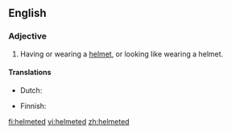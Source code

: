 ==English==

===Adjective===
{{en-adj|-}}

# Having or wearing a [[helmet]], or looking like wearing a helmet.

====Translations====
{{trans-top|wearing a helmet}}
* Dutch: {{t|nl|gehelmd}}
{{trans-mid}}
* Finnish: {{t-|fi|kypäräpäinen}}
{{trans-bottom}}

[[fi:helmeted]]
[[vi:helmeted]]
[[zh:helmeted]]